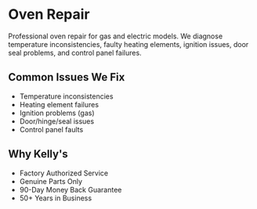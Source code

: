 
# Oven Repair

Professional oven repair for gas and electric models. We diagnose temperature inconsistencies, faulty heating elements, ignition issues, door seal problems, and control panel failures.

<CTA />

## Common Issues We Fix
- Temperature inconsistencies
- Heating element failures
- Ignition problems (gas)
- Door/hinge/seal issues
- Control panel faults

## Why Kelly's
- Factory Authorized Service
- Genuine Parts Only
- 90-Day Money Back Guarantee
- 50+ Years in Business


